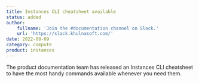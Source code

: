 ```yaml
---
title: Instances CLI cheatsheet available
status: added
author:
    fullname: 'Join the #documentation channel on Slack.'
    url: 'https://slack.khulnasoft.com/'
date: 2022-08-09
category: compute
product: instances
---
```


The product documentation team has released an Instances CLI cheatsheet to have the most handy commands available whenever you need them.

<Lightbox src="khulnasoft-instances-cli-cheatsheet.webp" size="large" alt="Khulnasoft CLI cheatsheet" />